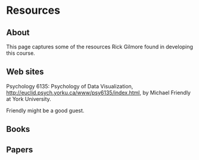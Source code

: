 # Resources

## About

This page captures some of the resources Rick Gilmore found in developing this course.

## Web sites

Psychology 6135: Psychology of Data Visualization, <http://euclid.psych.yorku.ca/www/psy6135/index.html>, by Michael Friendly at York University.

Friendly might be a good guest.

## Books

## Papers



